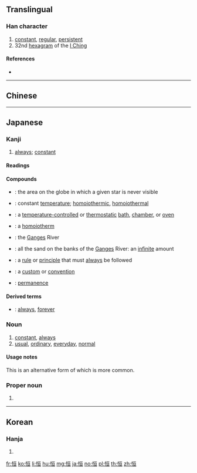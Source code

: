 {{also|恆}}
==Translingual==

===Han character===
{{Han char|rn=61|rad=心|as=06|sn=9|four=91016|canj=PMAM|ids=⿰忄亘}}

# [[constant]], [[regular]], [[persistent]]
# 32nd [[hexagram]] of the [[I Ching]]

====References====
* {{Han ref|kx=0384.130|dkj=10527|hdz=42294.050|uh=6052|ud=24658}}

----

==Chinese==
{{zh-see|恆}}

----

==Japanese==

===Kanji===
{{ja-kanji|grade=c|rs=心06|style=s|kyu=恆}}

# [[always]]; [[constant]]

====Readings====
{{ja-readings
|goon=[[ごう]], (gō)
|kanon=[[こう]] (kō)
|kun=[[つね]] (tsune)
|nanori=[[のぶ]] (nobu), [[ひさ]] (hisa), [[ひさし]] (hisashi)
}}

====Compounds====
{{der-top|Compounds}}
* {{ja-r|恒隠圏|こういんけん}}: the area on the globe in which a given star is never visible
* {{ja-r|恒温|こうおん}}: constant [[temperature]]; [[homoiothermic]], [[homoiothermal]]
* {{ja-r|恒温槽|こうおんそう}}: a [[temperature-controlled]] or [[thermostatic]] [[bath]], [[chamber]], or [[oven]]
* {{ja-r|恒温動物|こうおん どうぶつ}}: a [[homoiotherm]]
* {{ja-r|恒河|^こうが}}: the [[Ganges]] River
* {{ja-r|恒河沙|^こうがしゃ}}: all the sand on the banks of the [[Ganges]] River: an [[infinite]] amount
* {{ja-r|恒規|こうき}}: a [[rule]] or [[principle]] that must [[always]] be followed
* {{ja-r|恒儀|こうぎ}}: a [[custom]] or [[convention]]
* {{ja-r|恒久|こうきゅう}}: [[permanence]]
{{der-bottom}}

====Derived terms====
{{der-top}}
* {{ja-r|恒とわ|とことわ}}: [[always]], [[forever]]
{{der-bottom}}

===Noun===
{{ja-noun|つね}}

# [[constant]], [[always]]
# [[usual]], [[ordinary]], [[everyday]], [[normal]]
#: {{ja-usex|'''恒'''の服装で出て行った。|'''つね''' の ふくそう で でて いった。|He went out in his '''usual''' / '''normal''' / '''everyday''' clothes.}}

====Usage notes====
This is an alternative form of {{ja-r|常}} which is more common.

===Proper noun===
{{ja-pos|proper|ひさし}}

# {{given name|male|lang=ja|sort=ひさし}}

----

==Korean==

===Hanja===
{{ko-hanja|hangeul=[[항]], [[긍]]|eumhun=|rv=hang, geung|mr=hang, kŭng|y=hang, kung}}

# {{defn|lang=ko|sort=心06}}

[[fr:恒]]
[[ko:恒]]
[[li:恒]]
[[hu:恒]]
[[mg:恒]]
[[ja:恒]]
[[no:恒]]
[[pl:恒]]
[[th:恒]]
[[zh:恒]]